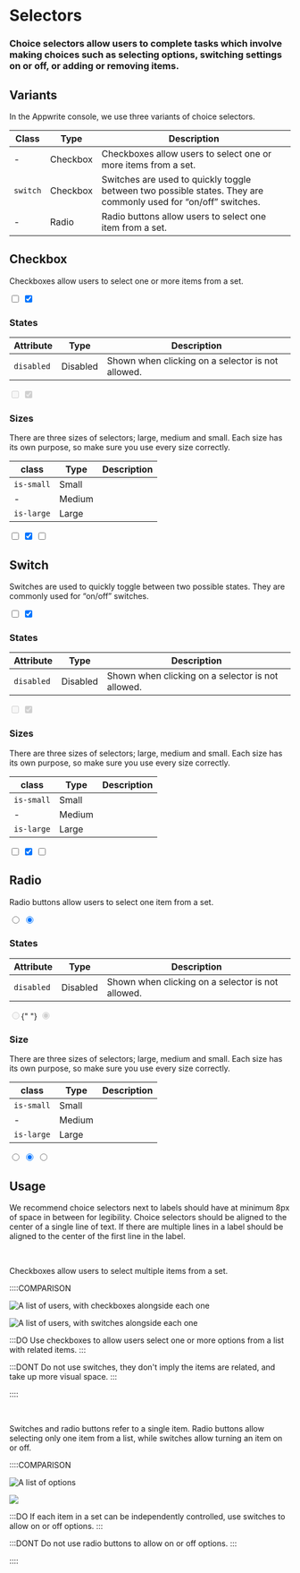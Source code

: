 # Selectors

### Choice selectors allow users to complete tasks which involve making choices such as selecting options, switching settings on or off, or adding or removing items.

## Variants

In the Appwrite console, we use three variants of choice selectors.

| Class    | Type     | Description                                                                                                    |
| -------- | -------- | -------------------------------------------------------------------------------------------------------------- |
| -        | Checkbox | Checkboxes allow users to select one or more items from a set.                                                 |
| `switch` | Checkbox | Switches are used to quickly toggle between two possible states. They are commonly used for “on/off” switches. |
| -        | Radio    | Radio buttons allow users to select one item from a set.                                                       |

## Checkbox

Checkboxes allow users to select one or more items from a set.

<Preview center>
  <input type="checkbox" />
  <input type="checkbox" checked />
</Preview>

### States

| Attribute  | Type     | Description                                       |
| ---------- | -------- | ------------------------------------------------- |
| `disabled` | Disabled | Shown when clicking on a selector is not allowed. |

<Preview center>
  <input type="checkbox" disabled /> <input type="checkbox" checked disabled />
</Preview>

### Sizes

There are three sizes of selectors; large, medium and small. Each size has its own purpose, so make sure you use every size correctly.

| class      | Type   | Description |
| ---------- | ------ | ----------- |
| `is-small` | Small  |             |
| -          | Medium |             |
| `is-large` | Large  |             |

<Preview center>
  <div class="u-flex u-flex-vertical u-gap-16 ">
    <div class="u-flex u-gap-16 u-main-center u-cross-center">
      <input type="checkbox" class="is-small" />
      <input type="checkbox" checked />
      <input type="checkbox" class="is-large" />
    </div>
  </div>
</Preview>

## Switch

Switches are used to quickly toggle between two possible states. They are commonly used for “on/off” switches.

<Preview center>
  <div class="u-flex u-gap-16 u-main-center u-cross-center">
    <input type="checkbox" class="switch" />
    <input type="checkbox" class="switch" checked />
  </div>
</Preview>

### States

| Attribute  | Type     | Description                                       |
| ---------- | -------- | ------------------------------------------------- |
| `disabled` | Disabled | Shown when clicking on a selector is not allowed. |

<Preview center>
  <div class="u-flex u-gap-16 u-main-center u-cross-center">
    <input type="checkbox" class="switch" disabled />
    <input type="checkbox" class="switch" checked disabled />
  </div>
</Preview>

### Sizes

There are three sizes of selectors; large, medium and small. Each size has its own purpose, so make sure you use every size correctly.

| class      | Type   | Description |
| ---------- | ------ | ----------- |
| `is-small` | Small  |             |
| -          | Medium |             |
| `is-large` | Large  |             |

<Preview center>
  <div class="u-flex u-gap-16 u-main-center u-cross-center">
    <input type="checkbox" class="switch is-small" />
    <input type="checkbox" class="switch" checked />
    <input type="checkbox" class="switch is-large" />
  </div>
</Preview>

## Radio

Radio buttons allow users to select one item from a set.

<Preview center>
  <input type="radio" name="radio-1" />
  <input type="radio" name="radio-1" checked />
</Preview>

### States

| Attribute  | Type     | Description                                       |
| ---------- | -------- | ------------------------------------------------- |
| `disabled` | Disabled | Shown when clicking on a selector is not allowed. |

<Preview center>
  <input type="radio" name="radio-2" disabled />{" "}
  <input type="radio" name="radio-2" checked="true" disabled />
</Preview>

### Size

There are three sizes of selectors; large, medium and small. Each size has its own purpose, so make sure you use every size correctly.

| class      | Type   | Description |
| ---------- | ------ | ----------- |
| `is-small` | Small  |             |
| -          | Medium |             |
| `is-large` | Large  |             |

<Preview center>
  <div class="u-flex u-gap-16 u-main-center u-cross-center">
    <input type="radio" class="is-small" name="size" />
    <input type="radio" name="size" checked />
    <input type="radio" class="is-large" name="size" />
  </div>
</Preview>

## Usage

We recommend choice selectors next to labels should have at minimum 8px of space in between for legibility. Choice selectors should be aligned to the center of a single line of text. If there are multiple lines in a label should be aligned to the center of the first line in the label.

<br />

Checkboxes allow users to select multiple items from a set.

::::COMPARISON

![A list of users, with checkboxes alongside each one](/images/selectors-1.svg)

![A list of users, with switches alongside each one](/images/selectors-2.svg)

:::DO
Use checkboxes to allow users select one or more options from a list with related items.
:::

:::DONT
Do not use switches, they don't imply the items are related, and take up more visual space.
:::

::::

<br />

Switches and radio buttons refer to a single item. Radio buttons allow selecting only
one item from a list, while switches allow turning an item on or off.

::::COMPARISON

![A list of options ](/images/selectors-3.svg)

![](/images/selectors-4.svg)

:::DO
If each item in a set can be independently controlled, use switches to allow on or off options.
:::

:::DONT
Do not use radio buttons to allow on or off options.
:::

::::
